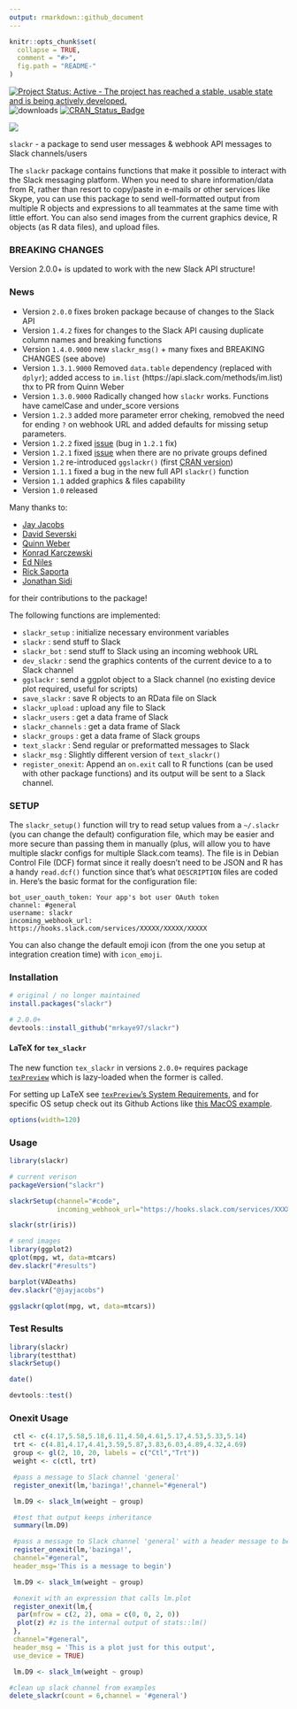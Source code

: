 ```yaml
---
output: rmarkdown::github_document
---
```


<!-- README.md is generated from README.Rmd. Please edit that file -->

```r
knitr::opts_chunk$set(
  collapse = TRUE,
  comment = "#>",
  fig.path = "README-"
)
```

[![Project Status: Active - The project has reached a stable, usable state and is being actively developed.](http://www.repostatus.org/badges/0.1.0/active.svg)](http://www.repostatus.org/#active) 
![downloads](http://cranlogs.r-pkg.org/badges/grand-total/slackr)
[![CRAN_Status_Badge](http://www.r-pkg.org/badges/version/slackr)](http://cran.r-project.org/package=slackr)

![](slackr.png)

`slackr` - a package to send user messages & webhook API messages to Slack channels/users

The `slackr` package contains functions that make it possible to interact with the Slack messaging platform. When you need to share information/data from R, rather than resort to copy/paste in e-mails or other services like Skype, you can use this package to send well-formatted output from multiple R objects and expressions to all teammates at the same time with little effort. You can also send images from the current graphics device, R objects (as R data files), and upload files.

### BREAKING CHANGES

Version 2.0.0+ is updated to work with the new Slack API structure!

### News

- Version `2.0.0` fixes broken package because of changes to the Slack API
- Version `1.4.2` fixes for changes to the Slack API causing duplicate column names and breaking functions
- Version `1.4.0.9000` new `slackr_msg()` + many fixes and BREAKING CHANGES (see above)
- Version `1.3.1.9000` Removed `data.table` dependency (replaced with `dplyr`); added access to `im.list` (https://api.slack.com/methods/im.list) thx to PR from Quinn Weber 
- Version `1.3.0.9000` Radically changed how `slackr` works. Functions have camelCase and under_score versions
- Version `1.2.3` added more parameter error cheking, remobved the need for ending `?` on webhook URL and added defaults for missing setup parameters.
- Version `1.2.2` fixed [issue](https://github.com/hrbrmstr/slackr/issues/4) (bug in `1.2.1` fix)
- Version `1.2.1` fixed [issue](https://github.com/hrbrmstr/slackr/issues/3) when there are no private groups defined 
- Version `1.2` re-introduced `ggslackr()` (first [CRAN version](http://cran.at.r-project.org/web/packages/slackr/index.html))
- Version `1.1.1` fixed a bug in the new full API `slackr()` function
- Version `1.1` added graphics & files capability
- Version `1.0` released

Many thanks to:

- [Jay Jacobs](https://github.com/jayjacobs)
- [David Severski](https://github.com/davidski)
- [Quinn Weber](https://github.com/qsweber)
- [Konrad Karczewski](https://github.com/konradjk)
- [Ed Niles](https://github.com/eniles)
- [Rick Saporta](https://github.com/rsaporta)
- [Jonathan Sidi](https://github.com/yonicd)

for their contributions to the package!

The following functions are implemented:

- `slackr_setup` : initialize necessary environment variables
- `slackr` : send stuff to Slack
- `slackr_bot` : send stuff to Slack using an incoming webhook URL
- `dev_slackr` : send the graphics contents of the current device to a to Slack channel 
- `ggslackr` : send a ggplot object to a Slack channel (no existing device plot required, useful for scripts) 
- `save_slackr` : save R objects to an RData file on Slack
- `slackr_upload` : upload any file to Slack
- `slackr_users` : get a data frame of Slack
- `slackr_channels` : get a data frame of Slack
- `slackr_groups` : get a data frame of Slack groups
- `text_slackr` : Send regular or preformatted messages to Slack
- `slackr_msg` : Slightly different version of `text_slackr()`
- `register_onexit`: Append an `on.exit` call to R functions (can be used with other package functions) and its output will be sent to a Slack channel.

### SETUP

The `slackr_setup()` function will try to read setup values from a `~/.slackr` (you can change the default) configuration file, which may be easier and more secure than passing them in manually (plus, will allow you to have multiple slackr configs for multiple Slack.com teams). The file is in Debian Control File (DCF) format since it really doesn't need to be JSON and R has a handy `read.dcf()` function since that's what `DESCRIPTION` files are coded in. Here's the basic format for the configuration file:

    bot_user_oauth_token: Your app's bot user OAuth token
    channel: #general
    username: slackr
    incoming_webhook_url: https://hooks.slack.com/services/XXXXX/XXXXX/XXXXX

You can also change the default emoji icon (from the one you setup at integration creation time) with `icon_emoji`.

### Installation

```r
# original / no longer maintained
install.packages("slackr")

# 2.0.0+
devtools::install_github("mrkaye97/slackr")
```

#### LaTeX for `tex_slackr`

The new function `tex_slackr` in versions `2.0.0+` requires package [`texPreview`](https://github.com/yonicd/texPreview) which is lazy-loaded when the former is called.

For setting up LaTeX see [`texPreview`'s System Requirements](https://github.com/yonicd/texPreview#functionality), and for specific OS setup check out its Github Actions like [this MacOS example](https://github.com/yonicd/texPreview/blob/master/.github/workflows/R-mac.yml#L46).

```r
options(width=120)
```

### Usage

```r
library(slackr)

# current verison
packageVersion("slackr")
```

```r
slackrSetup(channel="#code", 
            incoming_webhook_url="https://hooks.slack.com/services/XXXXX/XXXXX/XXXXX")

slackr(str(iris))

# send images
library(ggplot2)
qplot(mpg, wt, data=mtcars)
dev.slackr("#results")

barplot(VADeaths)
dev.slackr("@jayjacobs")

ggslackr(qplot(mpg, wt, data=mtcars))

```

### Test Results

```r
library(slackr)
library(testthat)
slackrSetup()

date()

devtools::test()
```

### Onexit Usage

```r
 ctl <- c(4.17,5.58,5.18,6.11,4.50,4.61,5.17,4.53,5.33,5.14)
 trt <- c(4.81,4.17,4.41,3.59,5.87,3.83,6.03,4.89,4.32,4.69)
 group <- gl(2, 10, 20, labels = c("Ctl","Trt"))
 weight <- c(ctl, trt)

 #pass a message to Slack channel 'general'
 register_onexit(lm,'bazinga!',channel="#general")

 lm.D9 <- slack_lm(weight ~ group)

 #test that output keeps inheritance
 summary(lm.D9)

 #pass a message to Slack channel 'general' with a header message to begin output
 register_onexit(lm,'bazinga!',
 channel="#general",
 header_msg='This is a message to begin')

 lm.D9 <- slack_lm(weight ~ group)

 #onexit with an expression that calls lm.plot
 register_onexit(lm,{
  par(mfrow = c(2, 2), oma = c(0, 0, 2, 0))
  plot(z) #z is the internal output of stats::lm()
 },
 channel="#general",
 header_msg = 'This is a plot just for this output',
 use_device = TRUE)

 lm.D9 <- slack_lm(weight ~ group)

#clean up slack channel from examples
delete_slackr(count = 6,channel = '#general')
```